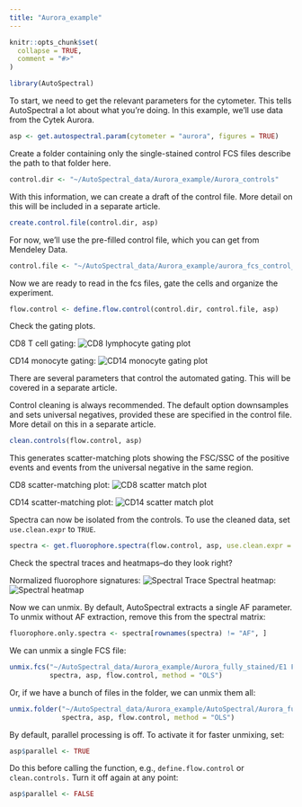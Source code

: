```yaml
---
title: "Aurora_example"
---
```


```r
knitr::opts_chunk$set(
  collapse = TRUE,
  comment = "#>"
)
```

```r
library(AutoSpectral)
```

To start, we need to get the relevant parameters for the cytometer. This tells
AutoSpectral a lot about what you're doing. In this example, we'll use data from
the Cytek Aurora.
```r
asp <- get.autospectral.param(cytometer = "aurora", figures = TRUE)
```

Create a folder containing only the single-stained control FCS files describe 
the path to that folder here.
```r
control.dir <- "~/AutoSpectral_data/Aurora_example/Aurora_controls"
```

With this information, we can create a draft of the control file. More detail 
on this will be included in a separate article. 
```r
create.control.file(control.dir, asp)
```

For now, we'll use the pre-filled control file, which you can get from Mendeley 
Data.
```r
control.file <- "~/AutoSpectral_data/Aurora_example/aurora_fcs_control_file.csv"
```

Now we are ready to read in the fcs files, gate the cells and organize the 
experiment.
```r
flow.control <- define.flow.control(control.dir, control.file, asp)
```

Check the gating plots.

CD8 T cell gating:
![CD8 lymphocyte gating plot](figures/SparkUV387.jpg)

CD14 monocyte gating:
![CD14 monocyte gating plot](figures/BV510.jpg)

There are several parameters that control the automated gating. This will be
covered in a separate article.

Control cleaning is always recommended. The default option downsamples and sets 
universal negatives, provided these are specified in the control file. More 
detail on this in a separate article.
```r
clean.controls(flow.control, asp)
```

This generates scatter-matching plots showing the FSC/SSC of the positive events
and events from the universal negative in the same region.

CD8 scatter-matching plot:
![CD8 scatter match plot](figures/SparkUV387_scatter_plot.jpg)

CD14 scatter-matching plot:
![CD14 scatter match plot](figures/BV510_scatter_plot.jpg)

Spectra can now be isolated from the controls. To use the cleaned data, set 
`use.clean.expr` to `TRUE`.
```r
spectra <- get.fluorophore.spectra(flow.control, asp, use.clean.expr = TRUE)
```

Check the spectral traces and heatmaps--do they look right?

Normalized fluorophore signatures:
![Spectral Trace](figures/UniversalNegativeSpectra.jpg)
Spectral heatmap:
![Spectral heatmap](figures/Viridis_spectral_heatmap.jpg)

Now we can unmix.
By default, AutoSpectral extracts a single AF parameter. To unmix without AF 
extraction, remove this from the spectral matrix:
```r
fluorophore.only.spectra <- spectra[rownames(spectra) != "AF", ]
```

We can unmix a single FCS file:
```r
unmix.fcs("~/AutoSpectral_data/Aurora_example/Aurora_fully_stained/E1 Fresh_100ul_TS_BS_005.fcs",
          spectra, asp, flow.control, method = "OLS")
```

Or, if we have a bunch of files in the folder, we can unmix them all:
```r
unmix.folder("~/AutoSpectral_data/Aurora_example/AutoSpectral/Aurora_fully_stained/",
             spectra, asp, flow.control, method = "OLS")
```

By default, parallel processing is off. To activate it for faster unmixing, set:
```r
asp$parallel <- TRUE
```

Do this before calling the function, e.g., `define.flow.control` or 
`clean.controls.` Turn it off again at any point:
```r
asp$parallel <- FALSE
```
